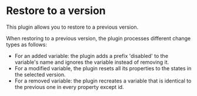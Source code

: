 # Restore to a version

This plugin allows you to restore to a previous version.

When restoring to a previous version, the plugin processes different change types as follows:

- For an added variable: the plugin adds a prefix 'disabled' to the variable's name and ignores the variable instead of removing it.
- For a modified variable, the plugin resets all its properties to the states in the selected version.
- For a removed variable: the plugin recreates a variable that is identical to the previous one in every property except id.